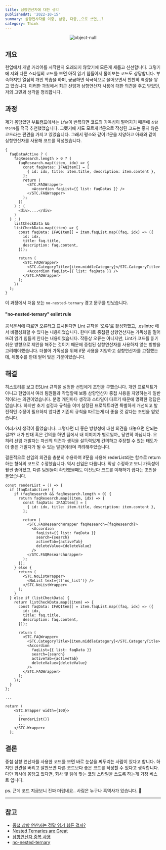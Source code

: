 ```yaml
---
title: 삼항연산자에 대한 생각
publishedAt: '2022-10-15'
summary: 삼항연사자를 이중, 삼중, 다중,,으로 쓰면,,?
category: Think
---
```


<p align='center'>
  <img src='/blog/conditional.png' width={500} alt='object-null' />
</p>

## 개요

현업에서 개발 커리어를 시작한지 오래되지 않았기에 모든게 새롭고 신선합니다. 그렇기에 저와 다른 스타일의 코드를 보면 아직 읽기 힘들어서 물어보는 코드도 상당합니다.
부족하지만 열심히 개인 학습을 하며, 궁금하면 적극적으로 물어보면서 천천히 역량을 쌓고 있습니다.
이러한 과정에서 최근 선임과 삼항연산자 사용에 대한 의견을 주고 받았던, 저의 고민과 생각을 정리합니다.

## 과정

제가 몸담았던 부트캠프에서는 `if문`이 반복되면 코드의 가독성이 떨어지기 때문에 `삼항연산자`를 적극 추천했었습니다.
그랬기에 저도 모르게 if문으로 작성된 코드는 좋지 않은 코드라는 편견을 가지고 있었습니다. 그래서 평소와 같이 if문을 지양하고 아래와 같이 삼항연산자를 사용해 코드를 작성했습니다.

```tsx
{
  faqDataActive ? (
    faqResearch.length > 0 ? (
      faqResearch.map((item, idx) => {
        const faqDatas: IFAQItem[] = [
          { id: idx, title: item.title, description: item.content },
        ];
        return (
          <STC.FAQWrapper>
            <Accordion faqList={{ list: faqDatas }} />
          </STC.FAQWrapper>
        );
      })
    ) : (
      <div>....</div>
    )
  ) : (
    listCheckData &&
    listCheckData.map((item) => {
      const faqData: IFAQItem[] = item.faqList.map((faq, idx) => ({
        id: idx,
        title: faq.title,
        description: faq.content,
      }));

      return (
        <STC.FAQWrapper>
          <STC.CategoryTitle>{item.middleCategory}</STC.CategoryTitle>
          <Accordion faqList={{ list: faqData }} />
        </STC.FAQWrapper>
      );
    })
  );
}
```

이 과정에서 처음 보는 `no-nested-ternary` 경고 문구를 만났습니다.

#### "no-nested-ternary" eslint rule

공식문서에 따르면 오류라고 표시된다면 Lint 규칙을 '오류'로 활성화했고, .eslintrc 에서 비활성화할 수 있다는 내용이었습니다. 한마디로 중첩된 삼항연산자는 가독성을 떨어뜨려 읽기 힘들게 한다는 내용이었습니다.
작동상 오류는 아니지만, Lint가 코드를 읽기 쉬운 방향으로 제안을 해주는 것이기 때문에 중첩된 삼항연산자를 사용하지 않는 방향을 고려해야했습니다. 더불어 가독성을 위해 if문 사용을 지양하고 삼향연산자를 고집헀는데, 뒤통수를 한대 얻어 맞은 기분이었습니다.

## 해결

히스토리를 보고 ESLint 규칙을 설정한 선입에게 조언을 구했습니다. 개인 프로젝트가 아니고 현업에서 여러 팀원들과 작업할때 보통 삼항연산자 중첩 사용을 지양하는게 일반적이라는 의견이었습니다.
분명 개인마다 생각과 스타일이 다르기 때문에 명확한 정답은 없습니다. 하지만 초기 설정과 규칙을 이미 설정된 프로젝트라면 특별하게 개선되고 발전적인 수정이 필요하지 않다면 기존의 규칙을 따르는게 더 좋을 것 같다는 조언을 얻었습니다.

여러가지 생각이 들었습니다. 그렇다면 더 좋은 방향성에 대한 의견을 내놓으면 안되는걸까?
내가 반대 혹은 건의를 하면 팀에서 내 이미지가 별로일까,, 당연히 아닙니다. 오히려
선임 개발자는 자신의 의견과 생각을 설득력있게 건의하고 주장할 수 있는 태도가 더 좋은
개발자가 될 수 있는 발판이라며 격려해주었습니다.

결론적으로 선임의 의견을 충분히 수용하여 if문을 사용해 rederList라는 함수로 return하는
형식의 코드로 수정했습니다. 역시 선임은 다릅니다. 막상 수정하고 보니 가독성이 훨씬
좋아졌고, 다른 팀원들이 확인했을때도 이전보다 코드를 이해하기 쉽다는 조언을 들었습니다.

```tsx
const renderList = () => {
  if (faqDataActive) {
    if (faqResearch && faqResearch.length > 0) {
      return faqResearch.map((item, idx) => {
        const faqData: IFAQItem[] = [
          { id: idx, title: item.title, description: item.content },
        ];

        return (
          <STC.FAQResearchWrapper faqResearch={faqResearch}>
            <Accordion
              faqList={{ list: faqData }}
              search={search}
              activeTab={activeTab}
              deleteValue={deleteValue}
            />
          </STC.FAQResearchWrapper>
        );
      });
    } else {
      return (
        <STC.NoListWrapper>
          <NoList text={t('no_list')} />
        </STC.NoListWrapper>
      );
    }
  } else if (listCheckData) {
    return listCheckData.map((item) => {
      const faqData: IFAQItem[] = item.faqList.map((faq, idx) => ({
        id: idx,
        title: faq.title,
        description: faq.content,
      }));

      return (
        <STC.FAQWrapper>
          <STC.CategoryTitle>{item.middleCategory}</STC.CategoryTitle>
          <Accordion
            faqList={{ list: faqData }}
            search={search}
            activeTab={activeTab}
            deleteValue={deleteValue}
          />
        </STC.FAQWrapper>
      );
    });
  }
};

...

return (
    <STC.Wrapper width={100}>
      ...
      {renderList()}
      ...
    </STC.Wrapper>
  );
```

## 결론

중첩 삼항 연산자를 사용한 코드를 보면 바로 눈살을 찌푸리는 사람이 있다고 합니다. 하지만 편견을 버리고 잘만쓰면 다른 코드보다 좋은 코드를 작성할 수 있다고 생각합니다.
다만 회사에 몸담고 있다면, 회사 및 팀에 맞는 코딩 스타일을 쓰도록 하는게 가장 베스트 입니다.

ps. 근데 코드 지금보니 진짜 더럽네요.. 사람은 누구나 흑역사가 있습니다..🫣

---

## 참고

- [중첩 삼항 연산자는 정말 읽기 힘든 걸까?](<https://jong-hui.github.io/devlog/2020/08/12/(JavaScript)-nested-ternaries-operation/>)
- [Nested Ternaries are Great](https://medium.com/javascript-scene/nested-ternaries-are-great-361bddd0f340)
- [삼항연산자 중복 사용](https://d8040.tistory.com/170)
- [no-nested-ternary](https://eslint.org/docs/latest/rules/no-nested-ternary)
